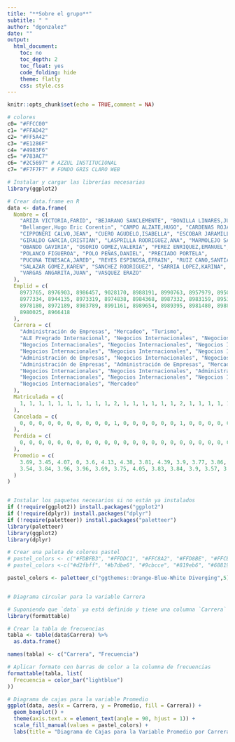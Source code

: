 ```yaml
---
title: "**Sobre el grupo**"
subtitle: " "
author: "dgonzalez"
date: ""
output:
  html_document:
    toc: no
    toc_depth: 2
    toc_float: yes
    code_folding: hide
    theme: flatly
    css: style.css
---
```

```r
knitr::opts_chunk$set(echo = TRUE,comment = NA)

# colores
c0= "#FFCC00"
c1= "#FFAD42"
c2= "#FF5A42"
c3= "#E1286F"
c4= "#4983F6"
c5= "#783AC7"
c6= "#2C5697" # AZZUL INSTITUCIONAL
c7= "#F7F7F7" # FONDO GRIS CLARO WEB

```


```r
# Instalar y cargar las librerías necesarias
library(ggplot2)

# Crear data.frame en R
data <- data.frame(
  Nombre = c(
    "ARIZA VICTORIA,FARID", "BEJARANO SANCLEMENTE", "BONILLA LINARES,JUANITA",
    "Bellanger,Hugo Eric Corentin", "CAMPO ALZATE,HUGO", "CARDENAS ROJAS,LAURA",
    "CIPPONERI CALVO,JEAN", "CUERO AGUDELO,ISABELLA", "ESCOBAR JARAMILLO",
    "GIRALDO GARCIA,CRISTIAN", "LASPRILLA RODRIGUEZ,ANA", "MARMOLEJO SANDOVAL",
    "OBANDO GAVIRIA", "OSORIO GOMEZ,VALERIA", "PEREZ ENRIQUEZ,EMANUEL",
    "POLANCO FIGUEROA", "POLO PEÑAS,DANIEL", "PRECIADO PORTELA", 
    "PUCUNA TENESACA,JARED", "REYES ESPINOSA,EFRAIN", "RUIZ CANO,SANTIAGO",
    "SALAZAR GOMEZ,KAREN", "SANCHEZ RODRIGUEZ", "SARRIA LOPEZ,KARINA",
    "VARGAS ANGARITA,JUAN", "VASQUEZ ERAZO"
  ),
  Emplid = c(
    8973765, 8976903, 8986457, 9028170, 8988191, 8990763, 8957979, 8950597,
    8977334, 8944135, 8973319, 8974838, 8984368, 8987332, 8983159, 8953900,
    8978180, 8972189, 8983789, 8991161, 8989654, 8989395, 8981480, 8988615,
    8980025, 8966418
  ),
  Carrera = c(
    "Administración de Empresas", "Mercadeo", "Turismo",
    "ALE Pregrado Internacional", "Negocios Internacionales", "Negocios Internacionales",
    "Negocios Internacionales", "Negocios Internacionales", "Negocios Internacionales",
    "Negocios Internacionales", "Negocios Internacionales", "Negocios Internacionales",
    "Administración de Empresas", "Negocios Internacionales", "Negocios Internacionales",
    "Administración de Empresas", "Administración de Empresas", "Mercadeo",
    "Negocios Internacionales", "Negocios Internacionales", "Administración de Empresas",
    "Negocios Internacionales", "Negocios Internacionales", "Negocios Internacionales",
    "Negocios Internacionales", "Mercadeo"
  ),
  Matriculada = c(
    1, 1, 1, 1, 1, 1, 1, 1, 1, 1, 2, 1, 1, 1, 1, 1, 1, 2, 1, 1, 1, 1, 1, 1, 1, 1
  ),
  Cancelada = c(
    0, 0, 0, 0, 0, 0, 0, 0, 0, 0, 1, 0, 0, 0, 0, 0, 0, 1, 0, 0, 0, 0, 0, 0, 0, 0
  ),
  Perdida = c(
    0, 0, 0, 0, 0, 0, 0, 0, 0, 0, 0, 0, 0, 0, 0, 0, 0, 0, 0, 0, 0, 0, 0, 0, 0, 0
  ),
  Promedio = c(
    3.69, 3.45, 4.07, 0, 3.6, 4.13, 4.38, 3.81, 4.39, 3.9, 3.77, 3.86, 4.11, 4.1,
    3.54, 3.84, 3.96, 3.96, 3.69, 3.75, 4.05, 3.83, 3.84, 3.9, 3.57, 3.9
  )
)


# Instalar los paquetes necesarios si no están ya instalados
if (!require(ggplot2)) install.packages("ggplot2")
if (!require(dplyr)) install.packages("dplyr")
if (!require(paletteer)) install.packages("paletteer")
library(paletteer)
library(ggplot2)
library(dplyr)

# Crear una paleta de colores pastel
# pastel_colors <- c("#FDBFB3", "#FFDDC1", "#FFC8A2", "#FFD8BE", "#FFCB9A", "#FFC3A0", "#FF9AA2", "#FFDAC1")
# pastel_colors <-c("#d2fbff", "#b7dbe6", "#9cbcce", "#819eb6", "#68819e", "#4e6587", "#354b71", "#19325b")

pastel_colors <- paletteer_c("ggthemes::Orange-Blue-White Diverging",5)


# Diagrama circular para la variable Carrera

# Suponiendo que `data` ya está definido y tiene una columna `Carrera`
library(formattable)

# Crear la tabla de frecuencias
tabla <- table(data$Carrera) %>%
  as.data.frame()

names(tabla) <- c("Carrera", "Frecuencia")

# Aplicar formato con barras de color a la columna de frecuencias
formattable(tabla, list(
  Frecuencia = color_bar("lightblue")
))
```


```r
# Diagrama de cajas para la variable Promedio
ggplot(data, aes(x = Carrera, y = Promedio, fill = Carrera)) +
  geom_boxplot() +
  theme(axis.text.x = element_text(angle = 90, hjust = 1)) +
  scale_fill_manual(values = pastel_colors) +
  labs(title = "Diagrama de Cajas para la Variable Promedio por Carrera")





```

